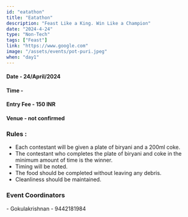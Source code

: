 ```yaml
---
id: "eatathon"
title: "Eatathon"
description: "Feast Like a King. Win Like a Champion"
date: "2024-4-24"
type: "Non-Tech" 
tags: ["Feast"]
link: "https://www.google.com"
image: "/assets/events/pot-puri.jpeg"
when: "day1"
---
```


<h4>Date - 24/April/2024</h4>
<h4>Time - </h4>
<h4>Entry Fee - 150 INR </h4>
<h4>Venue - not confirmed</h4>
<h3>Rules :</h3>

- Each contestant will be given a plate of biryani and a 200ml coke.
- The contestant who completes the plate of biryani and coke in the minimum amount of time is the winner.
- Timing will be noted.
- The food should be completed without leaving any debris.
- Cleanliness should be maintained.


<h3>Event Coordinators</h3>
- Gokulakrishnan - 9442181984